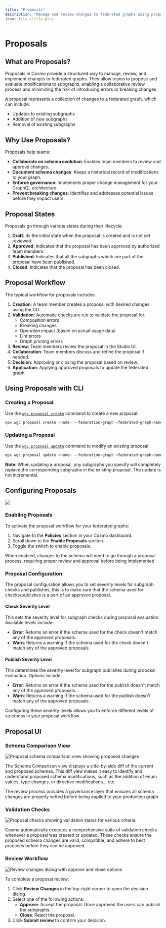 ```yaml
---
title: "Proposals"
description: "Manage and review changes to federated graphs using proposals"
icon: file-circle-plus
---
```


# Proposals

## What are Proposals?

Proposals in Cosmo provide a structured way to manage, review, and implement changes to federated graphs. They allow teams to propose and evaluate modifications to subgraphs, enabling a collaborative review process and minimizing the risk of introducing errors or breaking changes.

A proposal represents a collection of changes to a federated graph, which can include:

- Updates to existing subgraphs
- Addition of new subgraphs
- Removal of existing subgraphs

## Why Use Proposals?

Proposals help teams:

- **Collaborate on schema evolution**: Enables team members to review and approve changes.
- **Document schema changes**: Keeps a historical record of modifications to your graph.
- **Enforce governance**: Implements proper change management for your GraphQL architecture.
- **Prevent breaking changes**: Identifies and addresses potential issues before they impact users.

## Proposal States

Proposals go through various states during their lifecycle:

1. **Draft**: Its the initial state when the proposal is created and is not yet reviewed.
2. **Approved**: Indicates that the proposal has been approved by authorized team members.
3. **Published**: Indicates that all the subgraphs which are part of the proposal have been published.
4. **Closed**: Indicates that the proposal has been closed.

## Proposal Workflow

The typical workflow for proposals includes:

1. **Creation**: A team member creates a proposal with desired changes using the CLI.
2. **Validation**: Automatic checks are run to validate the proposal for:
   - Composition errors
   - Breaking changes
   - Operation impact (based on actual usage data)
   - Lint errors
   - Graph pruning errors
3. **Review**: Team members review the proposal in the Studio UI.
4. **Collaboration**: Team members discuss and refine the proposal if needed.
5. **Decision**: Approving or closing the proposal based on review.
6. **Application**: Applying approved proposals to update the federated graph.

## Using Proposals with CLI

### Creating a Proposal

Use the [`wgc proposal create`](/cli/proposal/create) command to create a new proposal:

```bash
npx wgc proposal create <name> --federation-graph <federated-graph-name> (--subgraph <subgraph> --new-subgraph <subgraph> --deleted-subgraph <subgraph-name>)... [options]
```

### Updating a Proposal

Use the [`wgc proposal update`](/cli/proposal/update) command to modify an existing proposal:

```bash
npx wgc proposal update <name> --federation-graph <federated-graph-name> (--subgraph <subgraph> --new-subgraph <subgraph> --deleted-subgraph <subgraph-name>)... [options]
```

**Note**: When updating a proposal, any subgraphs you specify will completely replace the corresponding subgraphs in the existing proposal. The update is not incremental.

## Configuring Proposals

<Frame>
  <img src="/images/concepts/proposals/proposalSettings.png" />
</Frame>

### Enabling Proposals

To activate the proposal workflow for your federated graphs:

1. Navigate to the **Policies** section in your Cosmo dashboard.
2. Scroll down to the **Enable Proposals** section.
3. Toggle the switch to enable proposals.

When enabled, changes to the schema will need to go through a proposal process, requiring proper review and approval before being implemented.

### Proposal Configuration

The proposal configuration allows you to set severity levels for subgraph checks and publishes, this is to make sure that the schema used for checks/publishes is a part of an approved proposal.

#### Check Severity Level

This sets the severity level for subgraph checks during proposal evaluation. Available levels include:

- **Error**: Returns an error if the schema used for the check doesn't match any of the approved proposals.
- **Warn**: Returns a warning if the schema used for the check doesn't match any of the approved proposals.

#### Publish Severity Level

This determines the severity level for subgraph publishes during proposal evaluation. Options include:

- **Error**: Returns an error if the schema used for the publish doesn't match any of the approved proposals.
- **Warn**: Returns a warning if the schema used for the publish doesn't match any of the approved proposals.

Configuring these severity levels allows you to enforce different levels of strictness in your proposal workflow.

## Proposal UI

### Schema Comparison View

<Frame>
  <img
    src="/images/concepts/proposals/proposedSchemas.png"
    alt="Proposal schema comparison view showing proposed changes"
  />
</Frame>

The Schema Comparison view displays a side-by-side diff of the current and proposed schemas. This diff view makes it easy to identify and understand proposed schema modifications, such as the addition of enum values, type changes, or directive modifications... etc.

The review process provides a governance layer that ensures all schema changes are properly vetted before being applied to your production graph.

### Validation Checks

<Frame>
  <img
    src="/images/concepts/proposals/checks.png"
    alt="Proposal checks showing validation status for various criteria"
  />
</Frame>

Cosmo automatically executes a comprehensive suite of validation checks whenever a proposal was created or updated. These checks ensure the proposed schema changes are valid, compatible, and adhere to best practices before they can be approved.

### Review Workflow

<Frame>
  <img
    src="/images/concepts/proposals/reviewChanges.png"
    alt="Review changes dialog with approve and close options"
  />
</Frame>

To complete a proposal review:

1. Click **Review Changes** in the top-right corner to open the decision dialog.
2. Select one of the following actions:
   - **Approve**: Accept the proposal. Once approved the users can publish the subgraphs.
   - **Close**: Reject the proposal.
3. Click **Submit review** to confirm your decision.
